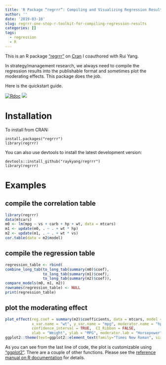 ```yaml
---
title: 'R Package “regrrr”: Compiling and Visualizing Regression Results'
author: ''
date: '2019-03-10'
slug: regrrr-one-stop-r-toolkit-for-compiling-regression-results
categories: []
tags:
  - regression
  - R
---
```


This is an R package <a href="https://CRAN.R-project.org/package=regrrr" target="_blank"> "regrrr"</a> on <a href="https://cran.r-project.org" target="_blank">Cran</a> I coauthored with Rui Yang.

In strategy/management research, we always need to compile the regression results into the publishable format and sometimes plot the moderating effects. This package does the job. 

Here is the quickstart guide.

[![Rdoc](http://www.rdocumentation.org/badges/version/regrrr)](http://www.rdocumentation.org/packages/regrrr)
[![](https://cranlogs.r-pkg.org/badges/regrrr)](https://cran.r-project.org/package=regrrr)

# Installation
To install from CRAN:
```
install.packages("regrrr")
library(regrrr)
```
You can also use devtools to install the latest development version:
```
devtools::install_github("raykyang/regrrr")
library(regrrr)
```

# Examples 
## compile the correlation table
```r
library(regrrr)
data(mtcars)
m0 <- lm(mpg ~ vs + carb + hp + wt, data = mtcars)
m1 <- update(m0, . ~ . + wt * hp)
m2 <- update(m1, . ~ . + wt * vs)
cor.table(data = m2$model)
```
## compile the regression table
```r
regression_table <- rbind(
combine_long_tab(to_long_tab(summary(m0)$coef),
                 to_long_tab(summary(m1)$coef),
                 to_long_tab(summary(m2)$coef)),
compare_models(m0, m1, m2))
rownames(regression_table) <- NULL
print(regression_table)
```
## plot the moderating effect
```r
plot_effect(reg.coef = summary(m2)$coefficients, data = mtcars, model = m2,
            x_var.name = "wt", y_var.name = "mpg", moderator.name = "hp",
            confidence_interval = TRUE,  CI_Ribbon = FALSE, 
            xlab = "Weight", ylab = "MPG", moderator.lab = "Horsepower") +
ggplot2::theme(text=ggplot2::element_text(family="Times New Roman", size = 16))
```

As you can see from the last line of code, the plot is customizable using <a href="https://CRAN.R-project.org/package=ggplot2" target="_blank">"ggplot2"</a>. There are a couple of other functions. Please see the <a href="https://www.rdocumentation.org/packages/regrrr" target="_blank">reference manual on R documentation</a> for details.


